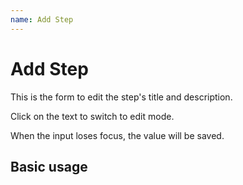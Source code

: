 ```yaml
---
name: Add Step
---
```



# Add Step

This is the form to edit the step's title and description. <br /> 

Click on the text to switch to edit mode. <br /> 

When the input loses focus, the value will be saved.

## Basic usage

<Playground>
    <AddStep />
</Playground>
